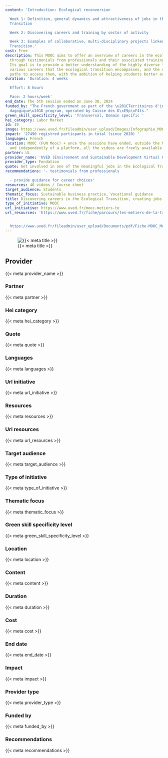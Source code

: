 ```yaml
---
content: 'Introduction: Ecological reconversion

  Week 1: Definition, general dynamics and attractiveness of jobs in the Ecological
  Transition

  Week 2: Discovering careers and training by sector of activity

  Week 3: Examples of collaborative, multi-disciplinary projects linked to the Ecological
  Transition.'
cost: Free
description: This MOOC aims to offer an overview of careers in the ecological transition
  through testimonials from professionals and their associated training pathways.
  Its goal is to provide a better understanding of the highly diverse fields, the
  various careers that the ecological transition encompasses, and the different training
  paths to access them, with the ambition of helping students better orient themselves.
duration: 'Duration: 4 weeks

  Effort: 8 hours

  Pace: 2 hours/week'
end_date: The 5th session ended on June 30, 2024
funded_by: "The French government as part of the \u201CTerritoires d'innovation p\xE9\
  dagogique\u201D program, operated by Caisse des D\xE9p\xF4ts."
green_skill_specificity_level: 'Transversal, Domain specific '
hei_category: Labor Market
id: 19
image: https://www.uved.fr/fileadmin/user_upload/Images/Infographie_MOOC_MetiersTE-1.png
impact: '27490 registred particpants in total (since 2020) '
languages: French
location: MOOC (FUN Mooc) + once the sessions have ended, outside the MOOC context
  and independently of a platform, all the videos are freely available (UVED)
partner: UL
provider_name: 'UVED (Environment and Sustainable Development Virtual University) '
provider_type: Fondation
quote: Get involved in one of the meaningful jobs in the Ecological Transition!
recommendations: '- testimonials from professionals

  - provide guidance for career choices'
resources: 46 videos / Course sheet
target_audience: Students
thematic_focus: Sustainable business practice, Vocational guidance
title: Discovering careers in the Ecological Transition, creating jobs
type_of_initiative: MOOC
url_initiative: https://www.uved.fr/mooc-metiers-te
url_resources: 'https://www.uved.fr/fiche/parcours/les-metiers-de-la-transition-ecologique-creatrice-demplois/1/approfondi#sequence


  https://www.uved.fr/fileadmin/user_upload/Documents/pdf/Fiche-MOOC_MetiersTE-3.pdf'
---
```


![{{< meta title >}}]({{< meta image >}})

## Provider

{{< meta provider_name >}}

### Partner

{{< meta partner >}}

### Hei category

{{< meta hei_category >}}

### Quote

{{< meta quote >}}

### Languages

{{< meta languages >}}

### Url initiative

{{< meta url_initiative >}}

### Resources

{{< meta resources >}}

### Url resources

{{< meta url_resources >}}

### Target audience

{{< meta target_audience >}}

### Type of initiative

{{< meta type_of_initiative >}}

### Thematic focus

{{< meta thematic_focus >}}

### Green skill specificity level

{{< meta green_skill_specificity_level >}}

### Location

{{< meta location >}}

### Content

{{< meta content >}}

### Duration

{{< meta duration >}}

### Cost

{{< meta cost >}}

### End date

{{< meta end_date >}}

### Impact

{{< meta impact >}}

### Provider type

{{< meta provider_type >}}

### Funded by

{{< meta funded_by >}}

### Recommendations

{{< meta recommendations >}}

